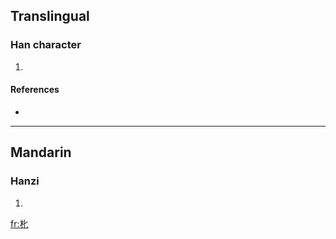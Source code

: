 ==Translingual==

===Han character===
{{Han char|rn=75|rad=木|as=02|sn=6|four=5101<sub>0</sub>|canj=木心 (DP)}}

# {{defn|Han|sort=木02}}

====References====
* {{Han ref|kx=0510.150|dkj=14438|dj=0894.120|hdz=21156.010|uh=673C|ud=26428|bh=C9F5|bd=51701}}

----

==Mandarin==

===Hanzi===
{{cmn-hanzi|pin=[[bǐ]] ([[bi3]])|wg=pi<sup>3</sup>}}

# {{defn|Mandarin}}

[[fr:朼]]